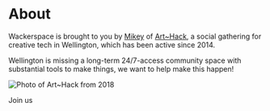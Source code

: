 
# About

Wackerspace is brought to you by [Mikey](https://mikey.nz) of [Art~Hack](https://arthack.nz/), a social gathering for creative tech in Wellington, which has been active since 2014.

Wellington is missing a long-term 24/7-access community space with substantial tools to make things, we want to help make this happen!

![Photo of Art~Hack from 2018](/arthack.jpg)

<Link class="btn btn-primary mt-5" href="/join">Join us</Link>
